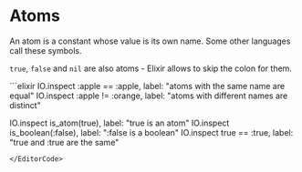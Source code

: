 

# Atoms

An atom is a constant whose value is its own name. Some other languages call these symbols.

`true`, `false` and `nil` are also atoms - Elixir allows to skip the colon for them.

<EditorCode>
```elixir
IO.inspect :apple == :apple, label: "atoms with the same name are equal"
IO.inspect :apple != :orange, label: "atoms with different names are distinct"

IO.inspect is_atom(true), label: "true is an atom"
IO.inspect is_boolean(:false), label: ":false is a boolean"
IO.inspect true == :true, label: "true and :true are the same"
```
</EditorCode>
